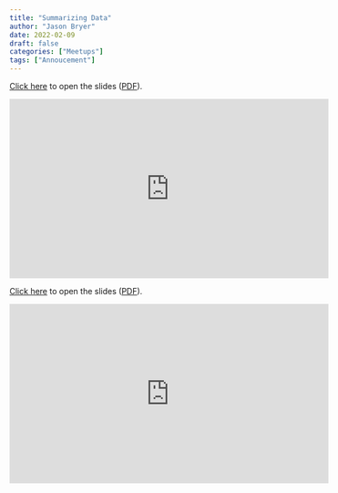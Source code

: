 ```yaml
---
title: "Summarizing Data"
author: "Jason Bryer"
date: 2022-02-09
draft: false
categories: ["Meetups"]
tags: ["Annoucement"]
---
```



[Click here](/slides/02-Summarizing_Data.html#1) to open the slides ([PDF](/slides/02-Summarizing_Data.pdf)).

<iframe width="560" height="315" src="https://www.youtube.com/embed/iZTL3Y_vX3w" title="YouTube video player" frameborder="0" allow="accelerometer; autoplay; clipboard-write; encrypted-media; gyroscope; picture-in-picture" allowfullscreen></iframe>

<!--more-->

[Click here](/slides/02-Summarizing_Data.html#1) to open the slides ([PDF](/slides/02-Summarizing_Data.pdf)).

<iframe width="560" height="315" src="https://www.youtube.com/embed/iZTL3Y_vX3w" title="YouTube video player" frameborder="0" allow="accelerometer; autoplay; clipboard-write; encrypted-media; gyroscope; picture-in-picture" allowfullscreen></iframe>



